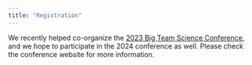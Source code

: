```yaml
---
title: "Registration"
---
```


We recently helped co-organize the [2023 Big Team Science Conference](https://bigteamscienceconference.github.io), and we hope to participate in the 2024 conference as well. Please check the conference website for more information.
